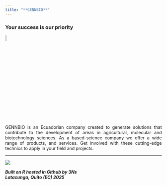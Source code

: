 ```yaml
---
title: "**GENNBIO**"
---
```



### Your success is our priority 


![](C:\Users\Usuario1\Desktop\GENNBIO.github.io\Loading_NN.gif){width=7%}


<style>
body {text-align: justify}
</style>
GENNBIO is an Ecuadorian company created to generate solutions that contribute to the development of areas in agricultural, molecular and biotechnology sciences. As a based-science company we offer a wide range of products, and services. Get involved with these cutting-edge technics to apply in your field and projects.

___


![](C:\Users\Usuario1\Desktop\GENNBIO.github.io\PCM_NN.jpg)



***Built on R hosted in Github by 3Ns***
<br>
***Latacunga, Quito (EC) 2025***
